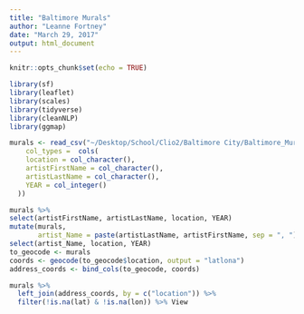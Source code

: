 ```yaml
---
title: "Baltimore Murals"
author: "Leanne Fortney"
date: "March 29, 2017"
output: html_document
---
```


```r
knitr::opts_chunk$set(echo = TRUE)
```

```r

library(sf)                  
library(leaflet)            
library(scales)             
library(tidyverse)
library(cleanNLP)
library(ggmap)
```
```r
murals <- read_csv("~/Desktop/School/Clio2/Baltimore City/Baltimore_Murals/Baltimore_City_Murals.csv",
    col_types =  cols(
    location = col_character(),
    artistFirstName = col_character(),
    artistLastName = col_character(),
    YEAR = col_integer()
  ))
```

```r
	
murals %>% 
select(artistFirstName, artistLastName, location, YEAR)
mutate(murals, 
       artist_Name = paste(artistLastName, artistFirstName, sep = ", ")) %>% 
select(artist_Name, location, YEAR)
to_geocode <- murals
coords <- geocode(to_geocode$location, output = "latlona")
address_coords <- bind_cols(to_geocode, coords) 

murals %>% 
  left_join(address_coords, by = c("location")) %>% 
  filter(!is.na(lat) & !is.na(lon)) %>% View

```

